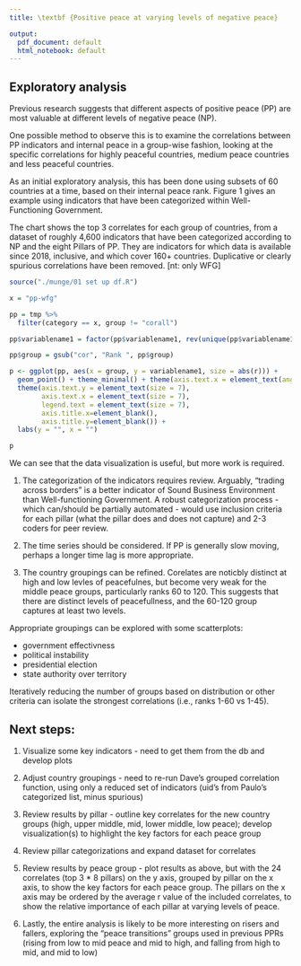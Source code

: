 ```yaml
---
title: \textbf {Positive peace at varying levels of negative peace}

output:
  pdf_document: default
  html_notebook: default
---
```



## Exploratory analysis

Previous research suggests that different aspects of positive peace (PP) are most valuable at different levels of negative peace (NP).

One possible method to observe this is to examine the correlations between PP indicators and internal peace in a group-wise fashion, looking at the specific correlations for highly peaceful countries, medium peace countries and less peaceful countries. 

As an initial exploratory analysis, this has been done using subsets of 60 countries at a time, based on their internal peace rank. Figure 1 gives an example using indicators that have been categorized within Well-Functioning Government. 

The chart shows the top 3 correlates for each group of countries, from a dataset of roughly 4,600 indicators that have been categorized according to NP and the eight Pillars of PP. They are indicators for which data is available since 2018, inclusive, and which cover 160+ countries. Duplicative or clearly spurious correlations have been removed. [nt: only WFG]


```r

source("./munge/01 set up df.R")

x = "pp-wfg"

pp = tmp %>% 
  filter(category == x, group != "corall")

pp$variablename1 = factor(pp$variablename1, rev(unique(pp$variablename1)), ordered = T)

pp$group = gsub("cor", "Rank ", pp$group)

p <- ggplot(pp, aes(x = group, y = variablename1, size = abs(r))) +
  geom_point() + theme_minimal() + theme(axis.text.x = element_text(angle = 45, hjust = 1)) +
  theme(axis.text.y = element_text(size = 7),
        axis.text.x = element_text(size = 7),
        legend.text = element_text(size = 7),
        axis.title.x=element_blank(),
        axis.title.y=element_blank()) +
  labs(y = "", x = "")

p 

```



We can see that the data visualization is useful, but more work is required. 

1. The categorization of the indicators requires review. Arguably, "trading across borders" is a better indicator of Sound Business Environment than Well-functioning Government. A robust categorization process - which can/should be partially automated - would use inclusion criteria for each pillar (what the pillar does and does not capture) and 2-3 coders for peer review.

2. The time series should be considered. If PP is generally slow moving, perhaps a longer time lag is more appropriate.

3. The country groupings can be refined. Corelates are noticbly distinct at high and low levles of peacefulnes, but become very weak for the middle peace groups, particularly ranks 60 to 120. This suggests that there are distinct levels of peacefullness, and the 60-120 group captures at least two levels. 

Appropriate groupings can be explored with some scatterplots:

* government effectivness
* political instability
* presidential election
* state authority over territory

Iteratively reducing the number of groups based on distribution or other criteria can isolate the strongest correlations (i.e., ranks 1-60 vs 1-45).

## Next steps:

1. Visualize some key indicators - need to get them from the db and develop plots

2. Adjust country groupings - need to re-run Dave's grouped correlation function, using only a reduced set of indicators (uid's from Paulo's categorized list, minus spurious)

3. Review results by pillar - outline key correlates for the new country groups (high, upper middle, mid, lower middle, low peace); develop visualization(s) to highlight the key factors for each peace group 

4. Review pillar categorizations and expand dataset for correlates 

5. Review results by peace group - plot results as above, but with the 24 correlates (top 3 * 8 pillars) on the y axis, grouped by pillar on the x axis, to show the key factors for each peace group. The pillars on the x axis may be ordered by the average r value of the included correlates, to show the relative importance of each pillar at varying levels of peace. 

6. Lastly, the entire analysis is likely to be more interesting on risers and fallers, exploring the "peace transitions" groups used in previous PPRs (rising from low to mid peace and mid to high, and falling from high to mid, and mid to low)

